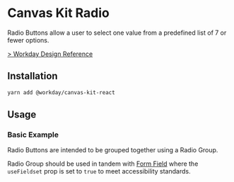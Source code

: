 


<Meta title="Labs/Radio" component={RadioGroup2} />

# Canvas Kit Radio

Radio Buttons allow a user to select one value from a predefined list of 7 or fewer options.

[> Workday Design Reference](https://design.workday.com/components/inputs/radio-buttons)

## Installation

```sh
yarn add @workday/canvas-kit-react
```

## Usage

### Basic Example

Radio Buttons are intended to be grouped together using a Radio Group.

Radio Group should be used in tandem with [Form Field](/components/inputs/form-field/) where the
`useFieldset` prop is set to `true` to meet accessibility standards.

<ExampleCodeBlock code={Basic} />
